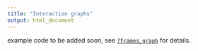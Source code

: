 ```yaml
---
title: "Interaction graphs"
output: html_document
---
```

  
example code to be added soon, see <a href = "http://movevis.org/reference/frames_graph.html">`?frames_graph`</a> for details.